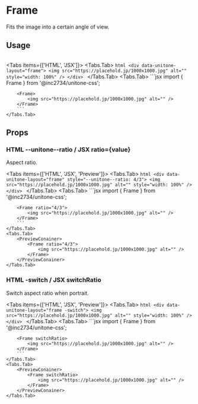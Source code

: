 
# Frame

Fits the image into a certain angle of view.

## Usage

<PreviewConainer>
	<Frame>
		<img src="https://placehold.jp/1000x1000.jpg" alt="" />
	</Frame>
</PreviewConainer>

<Tabs items={['HTML', 'JSX']}>
	<Tabs.Tab>
		```html
		<div data-unitone-layout="frame">
			<img src="https://placehold.jp/1000x1000.jpg" alt="" style="width: 100%" />
		</div>
		```
	</Tabs.Tab>
	<Tabs.Tab>
		```jsx
		import { Frame } from '@inc2734/unitone-css';

		<Frame>
			<img src="https://placehold.jp/1000x1000.jpg" alt="" />
		</Frame>
		```
	</Tabs.Tab>
</Tabs>

## Props

### <Badge>HTML</Badge> --unitone--ratio / <Badge>JSX</Badge> ratio=\{value\}

Aspect ratio.

<Tabs items={['HTML', 'JSX', 'Preview']}>
	<Tabs.Tab>
		```html
		<div data-unitone-layout="frame" style="--unitone--ratio: 4/3">
			<img src="https://placehold.jp/1000x1000.jpg" alt="" style="width: 100%" />
		</div>
		```
	</Tabs.Tab>
	<Tabs.Tab>
		```jsx
		import { Frame } from '@inc2734/unitone-css';

		<Frame ratio="4/3">
			<img src="https://placehold.jp/1000x1000.jpg" alt="" />
		</Frame>
		```
	</Tabs.Tab>
	<Tabs.Tab>
		<PreviewConainer>
			<Frame ratio="4/3">
				<img src="https://placehold.jp/1000x1000.jpg" alt="" />
			</Frame>
		</PreviewConainer>
	</Tabs.Tab>
</Tabs>

### <Badge>HTML</Badge> -switch / <Badge>JSX</Badge> switchRatio

Switch aspect ratio when portrait.

<Tabs items={['HTML', 'JSX', 'Preview']}>
	<Tabs.Tab>
		```html
		<div data-unitone-layout="frame -switch">
			<img src="https://placehold.jp/1000x1000.jpg" alt="" style="width: 100%" />
		</div>
		```
	</Tabs.Tab>
	<Tabs.Tab>
		```jsx
		import { Frame } from '@inc2734/unitone-css';

		<Frame switchRatio>
			<img src="https://placehold.jp/1000x1000.jpg" alt="" />
		</Frame>
		```
	</Tabs.Tab>
	<Tabs.Tab>
		<PreviewConainer>
			<Frame switchRatio>
				<img src="https://placehold.jp/1000x1000.jpg" alt="" />
			</Frame>
		</PreviewConainer>
	</Tabs.Tab>
</Tabs>
